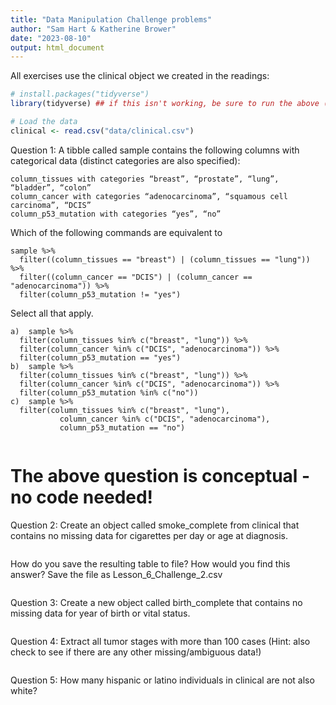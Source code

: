 ```yaml
---
title: "Data Manipulation Challenge problems"
author: "Sam Hart & Katherine Brower"
date: "2023-08-10"
output: html_document
---
```


All exercises use the clinical object we created in the readings:

```r
# install.packages("tidyverse")
library(tidyverse) ## if this isn't working, be sure to run the above (uncomment first)

# Load the data
clinical <- read.csv("data/clinical.csv")
```

Question 1:
A tibble called sample contains the following columns with categorical data (distinct categories are also specified):

    column_tissues with categories “breast”, “prostate”, “lung”, “bladder”, “colon”
    column_cancer with categories “adenocarcinoma”, “squamous cell carcinoma”, “DCIS”
    column_p53_mutation with categories “yes”, “no”

Which of the following commands are equivalent to 

    sample %>% 
      filter((column_tissues == "breast") | (column_tissues == "lung")) %>% 
      filter((column_cancer == "DCIS") | (column_cancer == "adenocarcinoma")) %>% 
      filter(column_p53_mutation != "yes")

Select all that apply.

    a)	sample %>% 
      filter(column_tissues %in% c("breast", "lung")) %>% 
      filter(column_cancer %in% c("DCIS", "adenocarcinoma")) %>% 
      filter(column_p53_mutation == "yes")
    b)	sample %>% 
      filter(column_tissues %in% c("breast", "lung")) %>% 
      filter(column_cancer %in% c("DCIS", "adenocarcinoma")) %>% 
      filter(column_p53_mutation %in% c("no"))
    c)	sample %>% 
      filter(column_tissues %in% c("breast", "lung"),
               column_cancer %in% c("DCIS", "adenocarcinoma"),
               column_p53_mutation == "no")
           
# The above question is conceptual - no code needed!
           
           
Question 2:
Create an object called smoke_complete from clinical that contains no missing data for cigarettes per day or age at diagnosis.
```r

```

How do you save the resulting table to file? How would you find this answer? Save the file as Lesson_6_Challenge_2.csv
```r

```

Question 3:
Create a new object called birth_complete that contains no missing data for year of birth or vital status.
```r

```

Question 4:
Extract all tumor stages with more than 100 cases (Hint: also check to see if there are any other missing/ambiguous data!)
```r

```

Question 5:
How many hispanic or latino individuals in clinical are not also white?
```r

```



